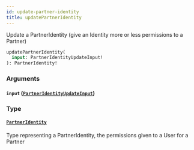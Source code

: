 ```yaml
---
id: update-partner-identity
title: updatePartnerIdentity
---
```



Update a PartnerIdentity (give an Identity more or less permissions to a Partner)


```graphql
updatePartnerIdentity(
  input: PartnerIdentityUpdateInput!
): PartnerIdentity!

```


### Arguments

#### `input` ([`PartnerIdentityUpdateInput`](/developers/shared-apis/adminidentity-api/graphql/reference/inputs/partner-identity-update-input))




### Type

#### [`PartnerIdentity`](/developers/shared-apis/adminidentity-api/graphql/reference/objects/partner-identity) 

Type representing a PartnerIdentity, the permissions given to a User for a Partner





